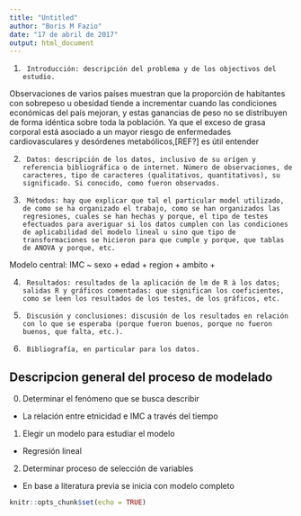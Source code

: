 ```yaml
---
title: "Untitled"
author: "Boris M Fazio"
date: "17 de abril de 2017"
output: html_document
---
```


1)      Introducción: descripción del problema y de los objectivos del estudio.

Observaciones de varios países muestran que la proporción de habitantes con sobrepeso u obesidad tiende a incrementar cuando las condiciones económicas del país mejoran, y estas ganancias de peso no se distribuyen de forma idéntica sobre toda la población. Ya que el exceso de grasa corporal está asociado a un mayor riesgo de enfermedades cardiovasculares y desórdenes metabólicos,[REF?] es útil entender 



2)      Datos: descripción de los datos, inclusivo de su orígen y referencia bibliográfica o de internet. Número de observaciones, de caracteres, tipo de caracteres (qualitativos, quantitativos), su significado. Si conocido, como fueron observados.
3)      Métodos: hay que explicar que tal el particular model utilizado, de como se ha organizado el trabajo, como se han organizados las regresiones, cuales se han hechas y porque, el tipo de testes efectuados para averiguar si los datos cumplen con las condiciones de aplicabilidad del modelo lineal u sino que tipo de transformaciones se hicieron para que cumple y porque, que tablas de ANOVA y porque, etc.

Modelo central: IMC ~ sexo + edad + region + ambito + 

4)      Resultados: resultados de la aplicación de lm de R à los datos; salidas R y gráficos comentadas: que significan los coeficientes, como se leen los resultados de los testes, de los gráficos, etc.
5)      Discusión y conclusiones: discusión de los resultados en relación con lo que se esperaba (porque fueron buenos, porque no fueron buenos, que falta, etc.).
6)      Bibliografía, en particular para los datos.


## Descripcion general del proceso de modelado

0. Determinar el fenómeno que se busca describir
  - La relación entre etnicidad e IMC a través del tiempo

1. Elegir un modelo para estudiar el modelo
  - Regresión lineal

2. Determinar proceso de selección de variables
  - En base a literatura previa se inicia con modelo completo

```r
knitr::opts_chunk$set(echo = TRUE)
```
